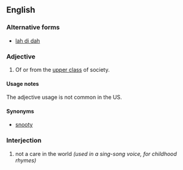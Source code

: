 ==English==

===Alternative forms===
* [[lah di dah]]

===Adjective===
{{en-adj}}

# {{British|pejorative}} Of or from the [[upper class]] of society.

====Usage notes====
The adjective usage is not common in the US.

====Synonyms====
* [[snooty]]

===Interjection===
{{en-interj}}

# {{US}} not a care in the world ''(used in a sing-song voice, for childhood rhymes)''